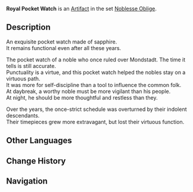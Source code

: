 {{Artifact Infobox
|image = Item Royal Pocket Watch.png
|set   = Noblesse Oblige
|piece = Sands of Eon
}}
{{Description|A pocket watch that once belonged to the old aristocrats of Mondstadt. Passed down from generation to generation, it has witnessed many years of history.}}
'''Royal Pocket Watch''' is an [[Artifact]] in the set [[Noblesse Oblige]].

==Description==
An exquisite pocket watch made of sapphire.<br />It remains functional even after all these years.

The pocket watch of a noble who once ruled over Mondstadt. The time it tells is still accurate.<br />Punctuality is a virtue, and this pocket watch helped the nobles stay on a virtuous path.<br />It was more for self-discipline than a tool to influence the common folk.<br />At daybreak, a worthy noble must be more vigilant than his people.<br />At night, he should be more thoughtful and restless than they.

Over the years, the once-strict schedule was overturned by their indolent descendants.<br />Their timepieces grew more extravagant, but lost their virtuous function.

==Other Languages==
{{Other Languages
|en      = Royal Pocket Watch
|zhs     = 宗室时计
|zhs_rm  = Zōngshì Shíjì
|zht     = 宗室時計
|zht_rm  = Zōngshì Shíjì
|zh_tl   = Royal Timepiece
|ja      = 旧貴族の時計
|ja_rm   = Kyuu Kizoku no Tokei
|ja_tl   = Old Noble's Timepiece
|ko      = 왕실의 시계
|ko_rm   = Wangsil-ui Sigye
|ko_tl   = Royal Watch
|es      = Reloj de Bolsillo Real
|es_tl   = 
|fr      = Montre de poche du Noble
|fr_tl   = Pocket Watch of the Noble
|ru      = Королевские карманные часы
|ru_tl   = Royal Pocket Watch
|th      = Royal Pocket Watch
|vi      = Đồng Hồ Tông Thất
|vi_tl   = 
|de      = Königliche Uhr
|de_tl   = Royal Clock
|id      = Royal Pocket Watch
|pt      = Relógio de Bolso Real
|pt_tl   = 
}}

==Change History==
{{Change History|1.0}}

==Navigation==
{{Artifact Set Navbox|Noblesse Oblige}}